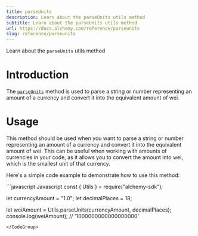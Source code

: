 ```yaml
---
title: parseUnits
description: Learn about the parseUnits utils method
subtitle: Learn about the parseUnits utils method
url: https://docs.alchemy.com/reference/parseunits
slug: reference/parseunits
---
```


Learn about the `parseUnits` utils method

# Introduction

The [`parseUnits`](https://docs.ethers.org/v5/api/utils/display-logic/#utils-parseUnits) method is used to parse a string or number representing an amount of a currency and convert it into the equivalent amount of wei.

# Usage

This method should be used when you want to parse a string or number representing an amount of a currency and convert it into the equivalent amount of wei. This can be useful when working with amounts of currencies in your code, as it allows you to convert the amount into wei, which is the smallest unit of that currency.

Here's a simple code example to demonstrate how to use this method:

<CodeGroup>
  ```javascript Javascript
  const { Utils } = require("alchemy-sdk");

  let currencyAmount = "1.0";
  let decimalPlaces = 18;

  let weiAmount = Utils.parseUnits(currencyAmount, decimalPlaces); 
  console.log(weiAmount); // '1000000000000000000'
  ```
</CodeGroup>
